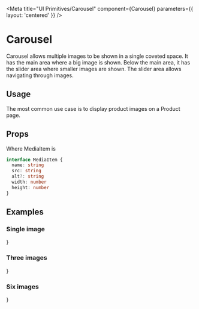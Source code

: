 

<Meta title="UI Primitives/Carousel" component={Carousel} parameters={{ layout: 'centered' }} />

# Carousel

Carousel allows multiple images to be shown in a single coveted space. It has the main area where a big image is shown. Below the main area, it has the slider area where smaller images are shown. The slider area allows navigating through images.

## Usage

The most common use case is to display product images on a Product page.

## Props

<ArgsTable of={Carousel} />

Where MediaItem is

```ts
interface MediaItem {
  name: string
  src: string
  alt?: string
  width: number
  height: number
}
```

## Examples

### Single image

<Canvas>
  <Story name="Single image">
    <Carousel
      media={[
        {
          name: 'NOVEMBER_2014_SEAMLESS_SIDE_KENDA_WEB.jpg',
          src: 'https://f.shgcdn.com/e110d9d9-5e84-40c3-a116-8d807774d900/',
          alt: 'November - Fixed Gear Bicycle',
          width: 2048,
          height: 1365,
        },
      ]}
    />
    }
  </Story>
</Canvas>

### Three images

<Canvas>
  <Story name="Three images">
    <Carousel
      media={[
        {
          name: 'NOVEMBER_2014_SEAMLESS_SIDE_KENDA_WEB.jpg',
          src: 'https://f.shgcdn.com/e110d9d9-5e84-40c3-a116-8d807774d900/',
          alt: 'November - Fixed Gear Bicycle',
          width: 2048,
          height: 1365,
        },
        {
          name: 'KAR_20130629-4085.jpg',
          src: 'https://f.shgcdn.com/fef93c9d-18d5-48bc-b80d-327fd87f90cf/',
          alt: 'November - Fixed Gear Bicycle',
          width: 2048,
          height: 1357,
        },
        {
          name: 'KAR_20130629-4074.jpg',
          src: 'https://f.shgcdn.com/807c7f78-3088-41a6-b122-2d6c35407fe7/',
          alt: 'November - Fixed Gear Bicycle',
          width: 2048,
          height: 1357,
        },
      ]}
    />
    }
  </Story>
</Canvas>

### Six images

<Canvas>
  <Story name="Six images">
    <Carousel
      media={[
        {
          name: 'NOVEMBER_2014_SEAMLESS_SIDE_KENDA_WEB.jpg',
          src: 'https://f.shgcdn.com/e110d9d9-5e84-40c3-a116-8d807774d900/',
          alt: 'November - Fixed Gear Bicycle',
          width: 2048,
          height: 1365,
        },
        {
          name: 'KAR_20130629-4085.jpg',
          src: 'https://f.shgcdn.com/fef93c9d-18d5-48bc-b80d-327fd87f90cf/',
          alt: 'November - Fixed Gear Bicycle',
          width: 2048,
          height: 1357,
        },
        {
          name: 'KAR_20130629-4074.jpg',
          src: 'https://f.shgcdn.com/807c7f78-3088-41a6-b122-2d6c35407fe7/',
          alt: 'November - Fixed Gear Bicycle',
          width: 2048,
          height: 1357,
        },
        {
          name: 'KAR_20130629-4082.jpg',
          src: 'https://f.shgcdn.com/0b9113d7-6a72-4ff8-a6bd-373fc56c6df9/',
          alt: 'November - Fixed Gear Bicycle',
          width: 2048,
          height: 1356,
        },
        {
          name: 'KAR_20130629-4062.jpg',
          src: 'https://f.shgcdn.com/a2e2e44d-6c02-4b79-b4a3-62f9f52bcd37/',
          alt: 'November - Fixed Gear Bicycle',
          width: 2048,
          height: 1356,
        },
        {
          name: 'KAR_20130629-4067.jpg',
          src: 'https://f.shgcdn.com/c99d999a-7f28-4c0b-8234-b2d0c35c3b12/',
          alt: 'November - Fixed Gear Bicycle',
          width: 2048,
          height: 1356,
        },
      ]}
    />
    }
  </Story>
</Canvas>
